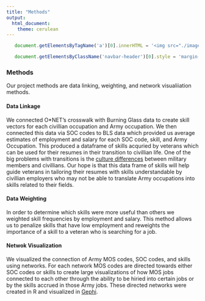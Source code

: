 ```yaml
---
title: "Methods"
output: 
  html_document:
    theme: cerulean
---
```

```js

   document.getElementsByTagName('a')[0].innerHTML = '<img src="./images/DSPG_white-01.png" width="120px" />'

   document.getElementsByClassName('navbar-header')[0].style = 'margin-top:-10px;'

```


### Methods

Our project methods are data linking, weighting, and network visualiiation methods. 

#### Data Linkage
We connected O*NET's crosswalk with Burning Glass data to create skill vectors for each civillian occupation and Army occupation. We then connected this data via SOC codes to BLS data which provided us average estimates of employment and salary for each SOC code, skill, and Army Occupation. This produced a dataframe of skills acquried by veterans which can be used for their resumes in their transition to civillian life. One of the big problems with transitions is the [culture differences](https://blogs.va.gov/VAntage/6603/why-can%E2%80%99t-veterans-get-jobs/) between military members and civillians. Our hope is that this data frame of skills will help guide veterans in tailoring their resumes with skills understandable by civillian employers who may not be able to translate Army occupations into skills related to their fields.

#### Data Weighting
In order to determine which skills were more useful than others we weighted skill frequencies by employment and salary. This method allows us to penalize skills that have low employment and reweights the importance of a skill to a veteran who is searching for a job.

#### Netwok Visualization
We visualized the connection of Army MOS codes, SOC codes, and skills using networks. For each network MOS codes are directed towards either SOC codes or skills to create large visualizations of how MOS jobs connected to each other through the ability to be hiried into certain jobs or by the skills accrued in those Army jobs. These directed networks were created in R and visualized in [Gephi](https://gephi.org/).

